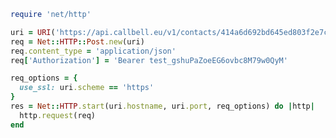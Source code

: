```ruby
require 'net/http'

uri = URI('https://api.callbell.eu/v1/contacts/414a6d692bd645ed803f2e7ce360d4c8/conversation/open')
req = Net::HTTP::Post.new(uri)
req.content_type = 'application/json'
req['Authorization'] = 'Bearer test_gshuPaZoeEG6ovbc8M79w0QyM'

req_options = {
  use_ssl: uri.scheme == 'https'
}
res = Net::HTTP.start(uri.hostname, uri.port, req_options) do |http|
  http.request(req)
end

```
